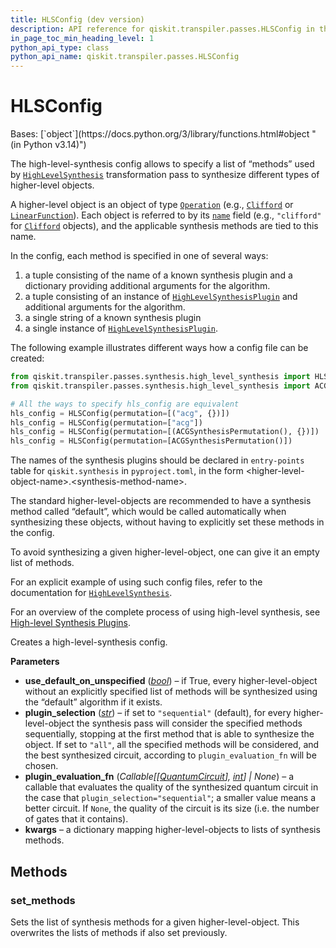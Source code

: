 ```yaml
---
title: HLSConfig (dev version)
description: API reference for qiskit.transpiler.passes.HLSConfig in the dev version of qiskit
in_page_toc_min_heading_level: 1
python_api_type: class
python_api_name: qiskit.transpiler.passes.HLSConfig
---
```


# HLSConfig

<Class id="qiskit.transpiler.passes.HLSConfig" isDedicatedPage={true} github="https://github.com/Qiskit/qiskit/tree/main/qiskit/transpiler/passes/synthesis/high_level_synthesis.py#L46-L130" signature="qiskit.transpiler.passes.HLSConfig(use_default_on_unspecified=True, plugin_selection='sequential', plugin_evaluation_fn=None, **kwargs)" modifiers="class">
  Bases: [`object`](https://docs.python.org/3/library/functions.html#object "(in Python v3.14)")

  The high-level-synthesis config allows to specify a list of “methods” used by [`HighLevelSynthesis`](qiskit.transpiler.passes.HighLevelSynthesis "qiskit.transpiler.passes.HighLevelSynthesis") transformation pass to synthesize different types of higher-level objects.

  A higher-level object is an object of type [`Operation`](qiskit.circuit.Operation "qiskit.circuit.Operation") (e.g., [`Clifford`](qiskit.quantum_info.Clifford "qiskit.quantum_info.Clifford") or [`LinearFunction`](qiskit.circuit.library.LinearFunction "qiskit.circuit.library.LinearFunction")). Each object is referred to by its [`name`](qiskit.circuit.Operation#name "qiskit.circuit.Operation.name") field (e.g., `"clifford"` for [`Clifford`](qiskit.quantum_info.Clifford "qiskit.quantum_info.Clifford") objects), and the applicable synthesis methods are tied to this name.

  In the config, each method is specified in one of several ways:

  1.  a tuple consisting of the name of a known synthesis plugin and a dictionary providing additional arguments for the algorithm.
  2.  a tuple consisting of an instance of [`HighLevelSynthesisPlugin`](qiskit.transpiler.passes.synthesis.plugin.HighLevelSynthesisPlugin "qiskit.transpiler.passes.synthesis.plugin.HighLevelSynthesisPlugin") and additional arguments for the algorithm.
  3.  a single string of a known synthesis plugin
  4.  a single instance of [`HighLevelSynthesisPlugin`](qiskit.transpiler.passes.synthesis.plugin.HighLevelSynthesisPlugin "qiskit.transpiler.passes.synthesis.plugin.HighLevelSynthesisPlugin").

  The following example illustrates different ways how a config file can be created:

  ```python
  from qiskit.transpiler.passes.synthesis.high_level_synthesis import HLSConfig
  from qiskit.transpiler.passes.synthesis.high_level_synthesis import ACGSynthesisPermutation

  # All the ways to specify hls_config are equivalent
  hls_config = HLSConfig(permutation=[("acg", {})])
  hls_config = HLSConfig(permutation=["acg"])
  hls_config = HLSConfig(permutation=[(ACGSynthesisPermutation(), {})])
  hls_config = HLSConfig(permutation=[ACGSynthesisPermutation()])
  ```

  The names of the synthesis plugins should be declared in `entry-points` table for `qiskit.synthesis` in `pyproject.toml`, in the form \<higher-level-object-name>.\<synthesis-method-name>.

  The standard higher-level-objects are recommended to have a synthesis method called “default”, which would be called automatically when synthesizing these objects, without having to explicitly set these methods in the config.

  To avoid synthesizing a given higher-level-object, one can give it an empty list of methods.

  For an explicit example of using such config files, refer to the documentation for [`HighLevelSynthesis`](qiskit.transpiler.passes.HighLevelSynthesis "qiskit.transpiler.passes.HighLevelSynthesis").

  For an overview of the complete process of using high-level synthesis, see [High-level Synthesis Plugins](transpiler_synthesis_plugins#using-high-level-synthesis-plugins).

  Creates a high-level-synthesis config.

  **Parameters**

  *   **use\_default\_on\_unspecified** ([*bool*](https://docs.python.org/3/library/functions.html#bool "(in Python v3.14)")) – if True, every higher-level-object without an explicitly specified list of methods will be synthesized using the “default” algorithm if it exists.
  *   **plugin\_selection** ([*str*](https://docs.python.org/3/library/stdtypes.html#str "(in Python v3.14)")) – if set to `"sequential"` (default), for every higher-level-object the synthesis pass will consider the specified methods sequentially, stopping at the first method that is able to synthesize the object. If set to `"all"`, all the specified methods will be considered, and the best synthesized circuit, according to `plugin_evaluation_fn` will be chosen.
  *   **plugin\_evaluation\_fn** (*Callable\[\[*[*QuantumCircuit*](qiskit.circuit.QuantumCircuit "qiskit.circuit.QuantumCircuit")*],* [*int*](https://docs.python.org/3/library/functions.html#int "(in Python v3.14)")*] | None*) – a callable that evaluates the quality of the synthesized quantum circuit in the case that `plugin_selection="sequential"`; a smaller value means a better circuit. If `None`, the quality of the circuit is its size (i.e. the number of gates that it contains).
  *   **kwargs** – a dictionary mapping higher-level-objects to lists of synthesis methods.

  ## Methods

  ### set\_methods

  <Function id="qiskit.transpiler.passes.HLSConfig.set_methods" github="https://github.com/Qiskit/qiskit/tree/main/qiskit/transpiler/passes/synthesis/high_level_synthesis.py#L127-L130" signature="set_methods(hls_name, hls_methods)">
    Sets the list of synthesis methods for a given higher-level-object. This overwrites the lists of methods if also set previously.
  </Function>
</Class>

